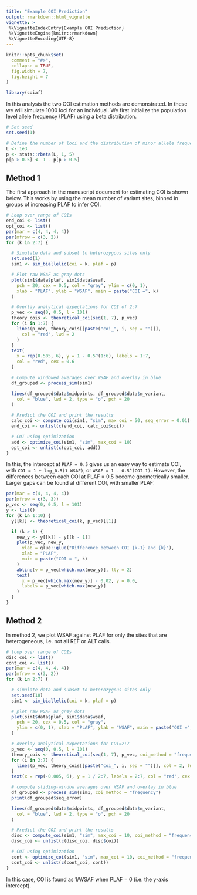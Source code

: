 ```yaml
---
title: "Example COI Prediction"
output: rmarkdown::html_vignette
vignette: >
 %\VignetteIndexEntry{Example COI Prediction}
 %\VignetteEngine{knitr::rmarkdown}
 %\VignetteEncoding{UTF-8}
---
```


```r
knitr::opts_chunk$set(
  comment = "#>",
  collapse = TRUE,
  fig.width = 7,
  fig.height = 7
)

library(coiaf)
```

In this analysis the two COI estimation methods are demonstrated. In these we
will simulate 1000 loci for an individual. We first initialize the population
level allele frequency (PLAF) using a beta distribution.

```r
# Set seed
set.seed(1)

# Define the number of loci and the distribution of minor allele frequencies
L <- 1e3
p <- stats::rbeta(L, 1, 5)
p[p > 0.5] <- 1 - p[p > 0.5]
```


## Method 1

The first approach in the manuscript document for estimating COI is shown below.
This works by using the mean number of variant sites, binned in groups of
increasing PLAF to infer COI.

```r
# Loop over range of COIs
end_coi <- list()
opt_coi <- list()
par(mar = c(4, 4, 4, 4))
par(mfrow = c(3, 2))
for (k in 2:7) {

  # Simulate data and subset to heterozygous sites only
  set.seed(1)
  sim1 <- sim_biallelic(coi = k, plaf = p)

  # Plot raw WSAF as gray dots
  plot(sim1$data$plaf, sim1$data$wsaf,
    pch = 20, cex = 0.5, col = "gray", ylim = c(0, 1),
    xlab = "PLAF", ylab = "WSAF", main = paste("COI =", k)
  )

  # Overlay analytical expectations for COI of 2:7
  p_vec <- seq(0, 0.5, l = 101)
  theory_cois <- theoretical_coi(seq(1, 7), p_vec)
  for (i in 1:7) {
    lines(p_vec, theory_cois[[paste("coi_", i, sep = "")]],
      col = "red", lwd = 2
    )
  }
  text(
    x = rep(0.505, 6), y = 1 - 0.5^(1:6), labels = 1:7,
    col = "red", cex = 0.6
  )

  # Compute windowed averages over WSAF and overlay in blue
  df_grouped <- process_sim(sim1)

  lines(df_grouped$data$midpoints, df_grouped$data$m_variant,
    col = "blue", lwd = 2, type = "o", pch = 20
  )

  # Predict the COI and print the results
  calc_coi <- compute_coi(sim1, "sim", max_coi = 50, seq_error = 0.01)
  end_coi <- unlist(c(end_coi, calc_coi$coi))

  # COI using optimization
  add <- optimize_coi(sim1, "sim", max_coi = 10)
  opt_coi <- unlist(c(opt_coi, add))
}
```

In this, the intercept at `PLAF = 0.5` gives us an easy way to estimate COI,
with `COI = 1 + log_0.5(1-WSAF)`, or `WSAF = 1 - 0.5^(COI-1)`. However, the
differences between each COI at PLAF = 0.5 become geometrically smaller. Larger
gaps can be found at different COI, with smaller PLAF:

```r
par(mar = c(4, 4, 4, 4))
par(mfrow = c(3, 3))
p_vec <- seq(0, 0.5, l = 101)
y <- list()
for (k in 1:10) {
  y[[k]] <- theoretical_coi(k, p_vec)[[1]]

  if (k > 1) {
    new_y <- y[[k]] - y[[k - 1]]
    plot(p_vec, new_y,
      ylab = glue::glue("Difference between COI {k-1} and {k}"),
      xlab = "PLAF",
      main = paste("COI = ", k)
    )
    abline(v = p_vec[which.max(new_y)], lty = 2)
    text(
      x = p_vec[which.max(new_y)] - 0.02, y = 0.0,
      labels = p_vec[which.max(new_y)]
    )
  }
}
```

## Method 2

In method 2, we plot WSAF against PLAF for only the sites that are
heterogeneous, i.e. not all REF or ALT calls.

```r
# loop over range of COIs
disc_coi <- list()
cont_coi <- list()
par(mar = c(4, 4, 4, 4))
par(mfrow = c(3, 2))
for (k in 2:7) {

  # simulate data and subset to heterozygous sites only
  set.seed(10)
  sim1 <- sim_biallelic(coi = k, plaf = p)

  # plot raw WSAF as grey dots
  plot(sim1$data$plaf, sim1$data$wsaf,
    pch = 20, cex = 0.5, col = "gray",
    ylim = c(0, 1), xlab = "PLAF", ylab = "WSAF", main = paste("COI =", k)
  )

  # overlay analytical expectations for COI=2:7
  p_vec <- seq(0, 0.5, l = 101)
  theory_cois <- theoretical_coi(seq(1, 7), p_vec, coi_method = "frequency")
  for (i in 2:7) {
    lines(p_vec, theory_cois[[paste("coi_", i, sep = "")]], col = 2, lwd = 2)
  }
  text(x = rep(-0.005, 6), y = 1 / 2:7, labels = 2:7, col = "red", cex = 0.6)

  # compute sliding-window averages over WSAF and overlay in blue
  df_grouped <- process_sim(sim1, coi_method = "frequency")
  print(df_grouped$seq_error)

  lines(df_grouped$data$midpoints, df_grouped$data$m_variant,
    col = "blue", lwd = 2, type = "o", pch = 20
  )

  # Predict the COI and print the results
  disc <- compute_coi(sim1, "sim", max_coi = 10, coi_method = "frequency")
  disc_coi <- unlist(c(disc_coi, disc$coi))

  # COI using optimization
  cont <- optimize_coi(sim1, "sim", max_coi = 10, coi_method = "frequency")
  cont_coi <- unlist(c(cont_coi, cont))
}
```

In this case, COI is found as 1/WSAF when PLAF = 0 (i.e. the y-axis intercept).

